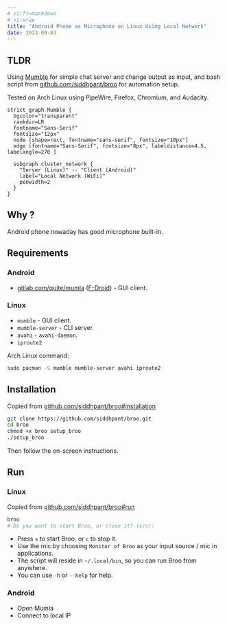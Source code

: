 ```yaml
---
# vi:ft=markdown
# vi:wrap
title: "Android Phone as Microphone on Linux Using Local Network"
date: 2023-09-03
---
```


## TLDR

Using [Mumble](//www.mumble.info/) for simple chat server and change output as input, and bash script from [github.com/siddhpant/broo](//github.com/siddhpant/broo) for automation setup.

Tested on Arch Linux using PipeWire, Firefox, Chromium, and Audacity.

```diagram-graphviz layout="dot"
strict graph Mumble {
  bgcolor="transparent"
  rankdir=LR
  fontname="Sans-Serif"
  fontsize="12px"
  node [shape=rect, fontname="sans-serif", fontsize="10px"]
  edge [fontname="Sans-Serif", fontsize="8px", labeldistance=4.5, labelangle=270 ]

  subgraph cluster_network {
    "Server (Linux)" -- "Client (Android)"
    label="Local Network (WiFi)"
    penwidth=2
  }
}
```

## Why ?

Android phone nowaday has good microphone built-in.

## Requirements

### Android

-   [gitlab.com/quite/mumla](https://gitlab.com/quite/mumla) ([F-Droid](//f-droid.org/packages/se.lublin.mumla/)) - GUI client.

### Linux

-   `mumble` - GUI client.
-   `mumble-server` - CLI server.
-   `avahi` - `avahi-daemon`.
-   `iproute2`

Arch Linux command:

```bash
sudo pacman -S mumble mumble-server avahi iproute2
```

## Installation

Copied from [github.com/siddhpant/broo#installation](//github.com/siddhpant/broo#installation)

```bash
git clone https://github.com/siddhpant/broo.git
cd broo
chmod +x broo setup_broo
./setup_broo
```

Then follow the on-screen instructions.

## Run

### Linux

Copied from [github.com/siddhpant/broo#run](//github.com/siddhpant/broo#run)

```bash
broo
# Do you want to start Broo, or close it? (s/c):
```

-   Press `s` to start Broo, or `c` to stop it.
-   Use the mic by choosing `Monitor of Broo` as your input source / mic in applications.
-   The script will reside in `~/.local/bin`, so you can run Broo from anywhere.
-   You can use `-h` or `--help` for help.

### Android

-   Open Mumla
-   Connect to local IP